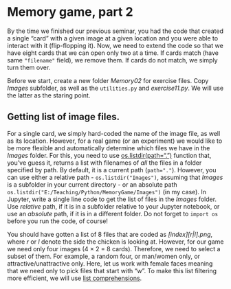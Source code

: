 # Memory game, part 2 {#seminar10}

By the time we finished our previous seminar, you had the code that created a single "card" with a given image at a given location and you were able to interact with it (flip-flopping it). Now, we need to extend the code so that we have eight cards that we can open only two at a time. If cards match (have same `"filename"` field), we remove them. If cards do not match, we simply turn them over.

Before we start, create a new folder _Memory02_ for exercise files. Copy _Images_ subfolder, as well as the `utilities.py` and _exercise11.py_. We will use the latter as the staring point.

## Getting list of image files.
For a single card, we simply hard-coded the name of the image file, as well as its location. However, for a real game (or an experiment) we would like to be more flexible and automatically determine which files we have in the _Images_ folder. For this, you need to use [os.listdir(path=".")](https://docs.python.org/3/library/os.html#os.listdir) function that, you've guess it, returns a list with filenames of _all_ the files in a folder specified by path. By default, it is a current path (`path="."`). However, you can use either a relative path - `os.listdir("Images")`, assuming that _Images_ is a subfolder in your current directory - or an absolute path `os.listdir("E:/Teaching/Python/MemoryGame/Images")` (in my case). In Jupyter, write a single line code to get the list of files in the _Images_ folder. Use _relative_ path, if it is in a subfolder relative to your Jupyter notebook, or use an _absolute_ path, if it is in a different folder. Do not forget to `import os` before you run the code, of course!

You should have gotten a list of 8 files that are coded as _[index][r|l].png_, where _r_ or _l_ denote the side the chicken is looking at. However, for our game we need only four images (4 × 2 = 8 cards). Therefore, we need to select a subset of them. For example, a random four, or man/women only, or attractive/unattractive only. Here, let us work with female faces meaning that we need only to pick files that start with "w". To make this list filtering more efficient, we will use [list comprehensions](https://docs.python.org/3/tutorial/datastructures.html#list-comprehensions).


